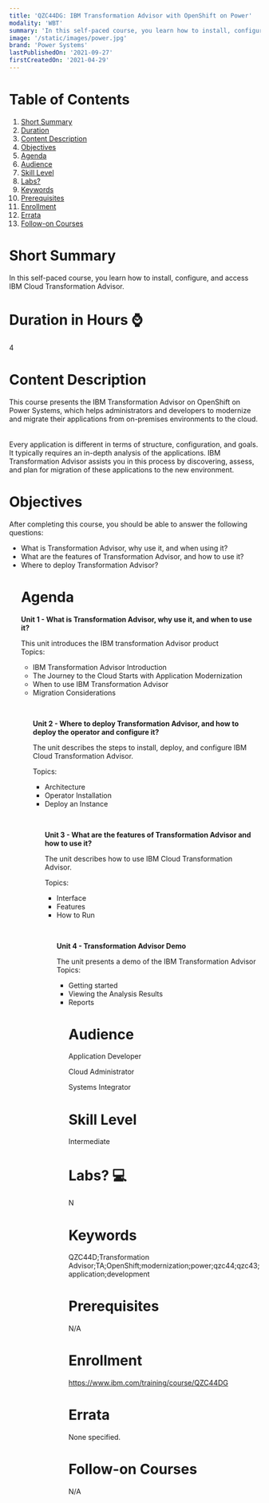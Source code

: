 ```yaml
---
title: 'QZC44DG: IBM Transformation Advisor with OpenShift on Power'
modality: 'WBT'
summary: 'In this self-paced course, you learn how to install, configure, and access IBM Cloud Transformation Advisor.'
image: '/static/images/power.jpg'
brand: 'Power Systems'
lastPublishedOn: '2021-09-27'
firstCreatedOn: '2021-04-29'
---
```

# Table of Contents
1.  [Short Summary](#short-summary)
2.  [Duration](#duration-in-hours-)
3.  [Content Description](#content-description)
4.  [Objectives](#objectives)
5.  [Agenda](#agenda)
6.  [Audience](#audience)
7.  [Skill Level](#skill-level)
8.  [Labs?](#labs-)
9.  [Keywords](#keywords)
10. [Prerequisites](#prerequisites)
11. [Enrollment](#enrollment)
12. [Errata](#errata)
13. [Follow-on Courses](#follow-on-courses)

# Short Summary
In this self-paced course, you learn how to install, configure, and access IBM Cloud Transformation Advisor.

# Duration in Hours ⌚
4

# Content Description
<p>This course presents the IBM Transformation Advisor on OpenShift on Power Systems, which helps administrators and developers to modernize and migrate their applications from on-premises environments to the cloud. &nbsp;<br /><br />Every application is different in terms of structure, configuration, and goals. It typically requires an in-depth analysis of the applications. IBM Transformation Advisor assists you in this process by discovering, assess, and plan for migration of these applications to the new environment.</p>

# Objectives
<p>After completing this course, you should be able to answer the following questions:</p><ul /><li />What is Transformation Advisor, why use it, and when using it?<li />What are the features of Transformation Advisor, and how to use it?<li />Where to deploy Transformation Advisor?

# Agenda
<p><strong>Unit 1 - What is Transformation Advisor, why use it, and when to use it?</strong></p><p>This unit introduces the IBM transformation Advisor product<br />Topics:</p><ul /><li />IBM Transformation Advisor Introduction<li />The Journey to the Cloud Starts with Application Modernization<li />When to use IBM Transformation Advisor<li />Migration Considerations<p>&nbsp;</p><p><strong>Unit 2 - Where to deploy Transformation Advisor, and how to deploy the operator and configure it?</strong></p><p>The unit describes the steps to install, deploy, and configure IBM Cloud Transformation Advisor.</p><p>Topics:</p><ul /><li />Architecture<li />Operator Installation<li />Deploy an Instance<p>&nbsp;</p><p><strong>Unit 3 - What are the features of Transformation Advisor and how to use it?</strong></p><p>The unit describes how to use IBM Cloud Transformation Advisor.</p><p>Topics:</p><ul /><li />Interface<li />Features<li />How to Run<p>&nbsp;</p><p><strong>Unit 4 - Transformation Advisor Demo</strong></p><p>The unit presents a demo of the IBM Transformation Advisor<br />Topics:</p><ul /><li />Getting started<li />Viewing the Analysis Results<li />Reports

# Audience
<p>Application Developer</p><p>Cloud Administrator</p><p>Systems Integrator</p>

# Skill Level
Intermediate        

# Labs? 💻
N

# Keywords
QZC44D;Transformation Advisor;TA;OpenShift;modernization;power;qzc44;qzc43;application;development

# Prerequisites
N/A

# Enrollment
https://www.ibm.com/training/course/QZC44DG

# Errata
None specified.

# Follow-on Courses
N/A

